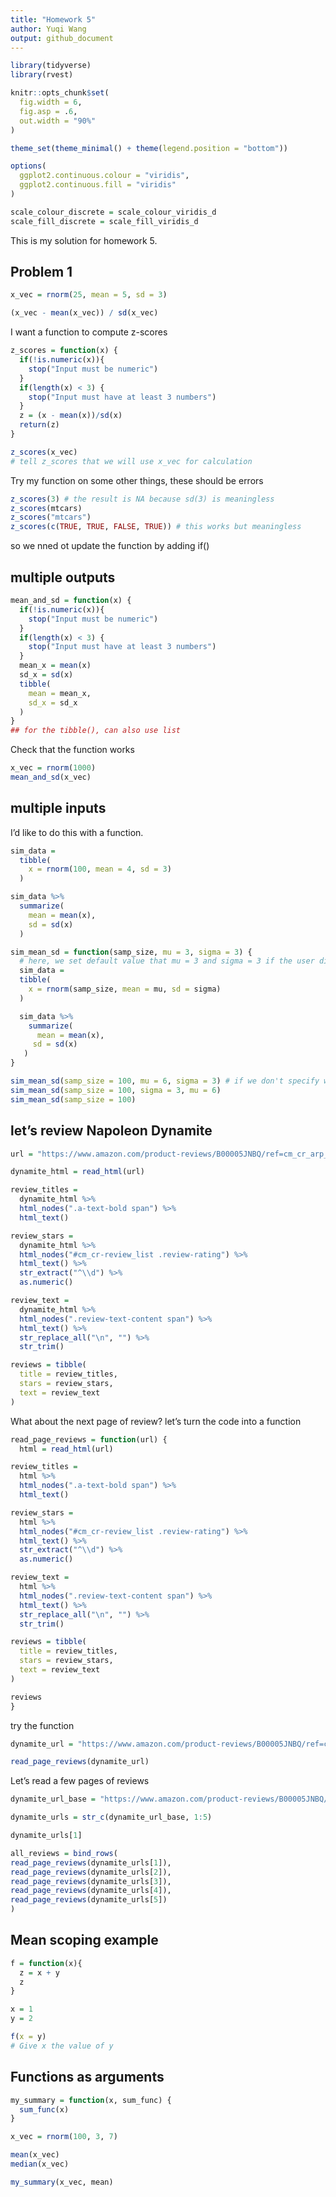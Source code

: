 ```yaml
---
title: "Homework 5"
author: Yuqi Wang
output: github_document
---
```


```r
library(tidyverse)
library(rvest)

knitr::opts_chunk$set(
  fig.width = 6,
  fig.asp = .6,
  out.width = "90%"
)

theme_set(theme_minimal() + theme(legend.position = "bottom"))

options(
  ggplot2.continuous.colour = "viridis",
  ggplot2.continuous.fill = "viridis"
)

scale_colour_discrete = scale_colour_viridis_d
scale_fill_discrete = scale_fill_viridis_d
```


This is my solution for homework 5.

## Problem 1

```r
x_vec = rnorm(25, mean = 5, sd = 3)

(x_vec - mean(x_vec)) / sd(x_vec)
```


I want a function to compute z-scores

```r
z_scores = function(x) {
  if(!is.numeric(x)){
    stop("Input must be numeric")
  }
  if(length(x) < 3) {
    stop("Input must have at least 3 numbers")
  }
  z = (x - mean(x))/sd(x)
  return(z)
}

z_scores(x_vec)
# tell z_scores that we will use x_vec for calculation
```

Try my function on some other things, these should be errors

```r
z_scores(3) # the result is NA because sd(3) is meaningless
z_scores(mtcars)
z_scores("mtcars")
z_scores(c(TRUE, TRUE, FALSE, TRUE)) # this works but meaningless
```

so we nned ot update the function by adding if()

## multiple outputs

```r
mean_and_sd = function(x) {
  if(!is.numeric(x)){
    stop("Input must be numeric")
  }
  if(length(x) < 3) {
    stop("Input must have at least 3 numbers")
  }
  mean_x = mean(x)
  sd_x = sd(x)
  tibble(
    mean = mean_x,
    sd_x = sd_x
  )
}
## for the tibble(), can also use list
```

Check that the function works

```r
x_vec = rnorm(1000)
mean_and_sd(x_vec)
```


## multiple inputs

I'd like to do this with a function.

```r
sim_data = 
  tibble(
    x = rnorm(100, mean = 4, sd = 3)
  )

sim_data %>% 
  summarize(
    mean = mean(x),
    sd = sd(x)
  )


```

```r
sim_mean_sd = function(samp_size, mu = 3, sigma = 3) {
  # here, we set default value that mu = 3 and sigma = 3 if the user didn't input anything.
  sim_data = 
  tibble(
    x = rnorm(samp_size, mean = mu, sd = sigma)
  )

  sim_data %>% 
    summarize(
      mean = mean(x),
     sd = sd(x)
   )
}

sim_mean_sd(samp_size = 100, mu = 6, sigma = 3) # if we don't specify what 100 is, the r will by default think this is the first thing we input, that is, the sample size
sim_mean_sd(samp_size = 100, sigma = 3, mu = 6)
sim_mean_sd(samp_size = 100)
```


## let's review Napoleon Dynamite

```r
url = "https://www.amazon.com/product-reviews/B00005JNBQ/ref=cm_cr_arp_d_viewopt_rvwer?ie=UTF8&reviewerType=avp_only_reviews&sortBy=recent&pageNumber=1"

dynamite_html = read_html(url)

review_titles = 
  dynamite_html %>%
  html_nodes(".a-text-bold span") %>%
  html_text()

review_stars = 
  dynamite_html %>%
  html_nodes("#cm_cr-review_list .review-rating") %>%
  html_text() %>%
  str_extract("^\\d") %>%
  as.numeric()

review_text = 
  dynamite_html %>%
  html_nodes(".review-text-content span") %>%
  html_text() %>% 
  str_replace_all("\n", "") %>% 
  str_trim()

reviews = tibble(
  title = review_titles,
  stars = review_stars,
  text = review_text
)
```


What about the next page of review?
let's turn the code into a function
```r
read_page_reviews = function(url) {
  html = read_html(url)

review_titles = 
  html %>%
  html_nodes(".a-text-bold span") %>%
  html_text()

review_stars = 
  html %>%
  html_nodes("#cm_cr-review_list .review-rating") %>%
  html_text() %>%
  str_extract("^\\d") %>%
  as.numeric()

review_text = 
  html %>%
  html_nodes(".review-text-content span") %>%
  html_text() %>% 
  str_replace_all("\n", "") %>% 
  str_trim()

reviews = tibble(
  title = review_titles,
  stars = review_stars,
  text = review_text
)

reviews
}
```

try the function
```r

dynamite_url = "https://www.amazon.com/product-reviews/B00005JNBQ/ref=cm_cr_arp_d_viewopt_rvwer?ie=UTF8&reviewerType=avp_only_reviews&sortBy=recent&pageNumber=2"

read_page_reviews(dynamite_url)
```

Let's read a few pages of reviews

```r
dynamite_url_base = "https://www.amazon.com/product-reviews/B00005JNBQ/ref=cm_cr_arp_d_viewopt_rvwer?ie=UTF8&reviewerType=avp_only_reviews&sortBy=recent&pageNumber="

dynamite_urls = str_c(dynamite_url_base, 1:5)

dynamite_urls[1]

all_reviews = bind_rows(
read_page_reviews(dynamite_urls[1]),
read_page_reviews(dynamite_urls[2]),
read_page_reviews(dynamite_urls[3]),
read_page_reviews(dynamite_urls[4]),
read_page_reviews(dynamite_urls[5])
)
```


## Mean scoping example
```r
f = function(x){
  z = x + y
  z
}

x = 1
y = 2

f(x = y)
# Give x the value of y

```

## Functions as arguments

```r
my_summary = function(x, sum_func) {
  sum_func(x)
}

x_vec = rnorm(100, 3, 7)

mean(x_vec)
median(x_vec)

my_summary(x_vec, mean)
```



